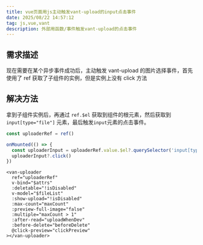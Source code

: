 ```yaml
---
title: vue页面用js主动触发vant-upload的input点击事件
date: 2025/08/22 14:57:12
tag: js,vue,vant
description: 外部用函数/事件触发vant-upload的点击事件
---
```


## 需求描述

现在需要在某个异步事件成功后，主动触发 vant-upload 的图片选择事件，首先使用了 ref 获取了子组件的实例，但是实例上没有 click 方法

## 解决方法

拿到子组件实例后，再通过 `ref.$el` 获取到组件的根元素，然后获取到 `input[type="file"]` 元素，最后触发`input`元素的点击事件。

```js showLineNumbers {4}
const uploaderRef = ref()

onMounted(() => {
  const uploaderInput = uploaderRef.value.$el?.querySelector('input[type="file"]')
  uploaderInput?.click()
})
```

```vue showLineNumbers {2}
<van-uploader
  ref="uploaderRef"
  v-bind="$attrs"
  :deletable="!isDisabled"
  v-model="$fileList"
  :show-upload="!isDisabled"
  :max-count="maxCount"
  :preview-full-image="false"
  :multiple="maxCount > 1"
  :after-read="uploadWhenDev"
  :before-delete="beforeDelete"
  @click-preview="clickPreview"
></van-uploader>
```
